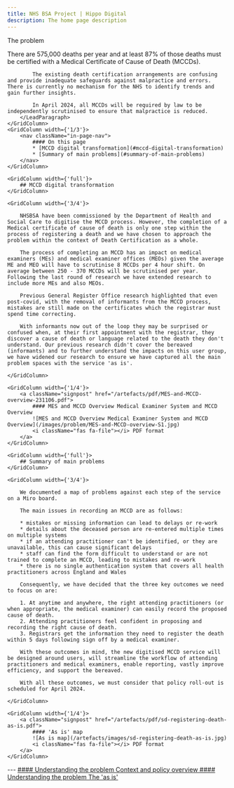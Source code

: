 ```yaml
---
title: NHS BSA Project | Hippo Digital
description: The home page description
---
```


<Heading caption='Understanding the problem' tag='h1'>The problem</Heading>

<GridRow>
    <GridColumn width={'2/3'}>
        <LeadParagraph>
            There are 575,000 deaths per year and at least 87% of those deaths must be certified with a Medical Certificate of Cause of Death (MCCDs).

            The existing death certification arrangements are confusing and provide inadequate safeguards against malpractice and errors. There is currently no mechanism for the NHS to identify trends and gain further insights.

            In April 2024, all MCCDs will be required by law to be independently scrutinised to ensure that malpractice is reduced.
        </LeadParagraph>
    </GridColumn>
    <GridColumn width={'1/3'}>
        <nav className="in-page-nav">
            #### On this page
            * [MCCD digital transformation](#mccd-digital-transformation)
            * [Summary of main problems](#summary-of-main-problems)
        </nav>
    </GridColumn>
</GridRow>

<GridRow>

    <GridColumn width={'full'}>
        ## MCCD digital transformation
    </GridColumn>

    <GridColumn width={'3/4'}>

        NHSBSA have been commissioned by the Department of Health and Social Care to digitise the MCCD process. However, the completion of a Medical certificate of cause of death is only one step within the process of registering a death and we have chosen to approach the problem within the context of Death Certification as a whole.

        The process of completing an MCCD has an impact on medical examiners (MEs) and medical examiner offices (MEOs) given the average ME and MEO will have to scrutinise 8 MCCDs per 4 hour shift. On average between 250 - 370 MCCDs will be scrutinised per year. Following the last round of research we have extended research to include more MEs and also MEOs.

        Previous General Register Office research highlighted that even post-covid, with the removal of informants from the MCCD process, mistakes are still made on the certificates which the registrar must spend time correcting.

        With informants now out of the loop they may be surprised or confused when, at their first appointment with the registrar, they discover a cause of death or language related to the death they don't understand. Our previous research didn't cover the bereaved (informants) and to further understand the impacts on this user group, we have widened our research to ensure we have captured all the main problem spaces with the service 'as is'.

    </GridColumn>

    <GridColumn width={'1/4'}>
        <a className="signpost" href="/artefacts/pdf/MES-and-MCCD-overview-231106.pdf">
            #### MES and MCCD Overview Medical Examiner System and MCCD Overview
            ![MES and MCCD Overview Medical Examiner System and MCCD Overview](/images/problem/MES-and-MCCD-overview-S1.jpg)
            <i className="fas fa-file"></i> PDF format
        </a>
    </GridColumn>

</GridRow>

<GridRow>

    <GridColumn width={'full'}>
        ## Summary of main problems
    </GridColumn>

    <GridColumn width={'3/4'}>

        We documented a map of problems against each step of the service on a Miro board.
        
        The main issues in recording an MCCD are as follows:

        * mistakes or missing information can lead to delays or re-work
        * details about the deceased person are re-entered multiple times on multiple systems
        * if an attending practitioner can't be identified, or they are unavailable, this can cause significant delays
        * staff can find the form difficult to understand or are not trained to complete an MCCD, leading to mistakes and re-work
        * there is no single authentication system that covers all health practitioners across England and Wales

        Consequently, we have decided that the three key outcomes we need to focus on are:

        1. At anytime and anywhere, the right attending practitioners (or when appropriate, the medical examiner) can easily record the proposed cause of death.
        2. Attending practitioners feel confident in proposing and recording the right cause of death.
        3. Registrars get the information they need to register the death within 5 days following sign off by a medical examiner.

        With these outcomes in mind, the new digitised MCCD service will be designed around users, will streamline the workflow of attending practitioners and medical examiners, enable reporting, vastly improve efficiency, and support the bereaved.

        With all these outcomes, we must consider that policy roll-out is scheduled for April 2024.

    </GridColumn>

    <GridColumn width={'1/4'}>
        <a className="signpost" href="/artefacts/pdf/sd-registering-death-as-is.pdf">
            #### 'As is' map
            ![As is map](/artefacts/images/sd-registering-death-as-is.jpg)
            <i className="fas fa-file"></i> PDF format
        </a>
    </GridColumn>

</GridRow>

<GridRow>
    <GridColumn width={'full'}>
        ---
    </GridColumn>
</GridRow>
<GridRow>
    <GridColumn width={'1/2'}>
        <a className="previous-page" href="/understanding/context">
            #### Understanding the problem
            Context and policy overview
        </a>
    </GridColumn>
    <GridColumn width={'1/2'}>
        <a className="next-page" href="/understanding/as-is">
            #### Understanding the problem
            The 'as is'
        </a>
    </GridColumn>
</GridRow>